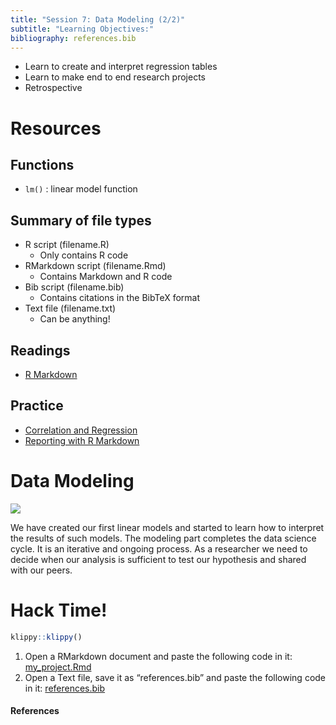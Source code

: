 ```yaml
---
title: "Session 7: Data Modeling (2/2)"
subtitle: "Learning Objectives:"
bibliography: references.bib
---
```


- Learn to create and interpret regression tables
- Learn to make end to end research projects
- Retrospective

# Resources

## Functions
- `lm()` : linear model function

## Summary of file types

- R script (filename.R)
    - Only contains R code
- RMarkdown script (filename.Rmd)
    - Contains Markdown and R code
- Bib script (filename.bib)
    - Contains citations in the BibTeX format
- Text file (filename.txt)
    - Can be anything!

## Readings
- [R Markdown](https://r4ds.had.co.nz/r-markdown.html)

## Practice
- [Correlation and Regression](https://learn.datacamp.com/courses/correlation-and-regression-in-r)
- [Reporting with R Markdown](https://learn.datacamp.com/courses/reporting-with-rmarkdown)


# Data Modeling

![](https://d33wubrfki0l68.cloudfront.net/571b056757d68e6df81a3e3853f54d3c76ad6efc/32d37/diagrams/data-science.png "")

We have created our first linear models and started to learn how to interpret the results of such models. The modeling part completes the data science cycle. It is an iterative and ongoing process. As a researcher we need to decide when our analysis is sufficient to test our hypothesis and shared with our peers.

# Hack Time!

```r
klippy::klippy()
```

1. Open a RMarkdown document and paste the following code in it: [my_project.Rmd](https://raw.githubusercontent.com/mickaeltemporao/CMT4A-CMSS/main/my_project.Rmd)
2. Open a Text file, save it as "references.bib" and paste the following code in it: [references.bib](https://raw.githubusercontent.com/mickaeltemporao/CMT4A-CMSS/main/references.bib)


#### References
